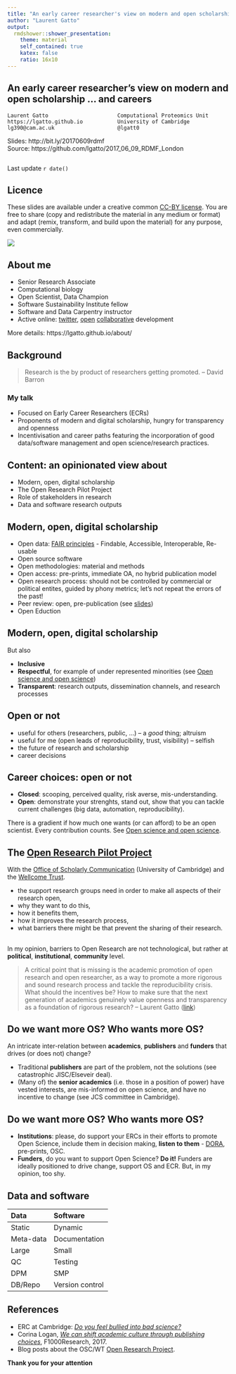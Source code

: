 ```yaml
---
title: "An early career researcher's view on modern and open scholarship... and careers"
author: "Laurent Gatto"
output:
  rmdshower::shower_presentation:
    theme: material
    self_contained: true
    katex: false
    ratio: 16x10
---
```


## An early career researcher's view on modern and open scholarship ... and careers 

```
Laurent Gatto                      Computational Proteomics Unit
https://lgatto.github.io           University of Cambridge
lg390@cam.ac.uk                    @lgatt0
```

Slides: http://bit.ly/20170609rdmf  
Source: https://github.com/lgatto/2017_06_09_RDMF_London

```
```

Last update `r date()`

## Licence

These slides are available under a creative common
[CC-BY license](http://creativecommons.org/licenses/by/4.0/). You are
free to share (copy and redistribute the material in any medium or
format) and adapt (remix, transform, and build upon the material) for
any purpose, even commercially.

<img src="cc1.jpg">

## About me 

<!-- I consider myself a modern digital scholar, active and at ease with -->
<!-- data and software, open and collaborative development and -->
<!-- dissemination of my research. I might even dare to say that I am -->
<!-- scientifically reasonable successful, with regular scientific -->
<!-- publication and grant acceptance.  -->

* Senior Research Associate 
* Computational biology
* Open Scientist, Data Champion
* Software Sustainability Institute fellow
* Software and Data Carpentry instructor
* Active online: [twitter](https://twitter.com/lgatt0),
  [open](https://github.com/lgatto)
  [collaborative](https://lgatto.github.io/msnbase-contribs/)
  development

More details: https://lgatto.github.io/about/


## Background

> Research is the by product of researchers getting promoted. -- David Barron

<!-- And that is a problem - how can *we*, early career researchers and -->
<!-- modern digital and data-oriented actors, i.e. the future of research, -->
<!-- drive change and innovation, in particular in the current climate of -->
<!-- ultra-competitiveness and very limited career prospect? -->

### My talk

- Focused on Early Career Researchers (ECRs)
- Proponents of modern and digital scholarship, hungry for
  transparency and openness
- Incentivisation and career paths featuring the incorporation of good
  data/software management and open science/research practices.

## Content: an opinionated view about

- Modern, open, digital scholarship
- The Open Research Pilot Project
- Role of stakeholders in research
- Data and software research outputs

## Modern, open, digital scholarship

- Open data: [FAIR principles](http://www.nature.com/articles/sdata201618) - Findable, Accessible, Interoperable, Re-usable
- Open source software
- Open methodologies: material and methods
- Open access: pre-prints, immediate OA, no hybrid publication model
- Open research process: should not be controlled by commercial or
  political entites, guided by phony metrics; let's not repeat the
  errors of the past!
- Peer review: open, pre-publication (see [slides](https://rawgit.com/lgatto/2017-03-30-OSC-peerreview/master/slides.html#))
- Open Eduction

## Modern, open, digital scholarship

But also 

<!-- Not an old man's club -->

- **Inclusive**
- **Respectful**, for example of under represented minorities (see
  [Open science and open science](https://lgatto.github.io/open-and-open/))
- **Transparent**: research outputs, dissemination channels, and research
  processes

## Open or not 

- useful for others (researchers, public, ...) -- a *good* thing;
  altruism
- useful for me (open leads of reproducibility, trust, visibility) --
  selfish
- the future of research and scholarship
- career decisions

## Career choices: open or not 

- **Closed**: scooping, perceived quality, risk averse,
  mis-understanding.
- **Open**: demonstrate your strenghts, stand out, show that you can
  tackle current challenges (big data, automation, reproducibility).

There is a gradient if how much one wants (or can afford) to be an
open scientist. Every contribution counts. See
[Open science and open science](https://lgatto.github.io/open-and-open/).


## The [Open Research Pilot Project](http://osc.cam.ac.uk/open-research/open-research-pilot-project)

With the [Office of Scholarly Communication](http://osc.cam.ac.uk/)
(University of Cambridge) and the
[Wellcome Trust](https://wellcome.ac.uk/what-we-do/our-work/open-research).

- the support research groups need in order to make all aspects of
  their research open,
- why they want to do this,
- how it benefits them,
- how it improves the research process,
- what barriers there might be that prevent the sharing of their
  research.

## 

In my opinion, barriers to Open Research are not technological, but
rather at **political**, **institutional**, **community** level.

> A critical point that is missing is the academic promotion of open
> research and open researcher, as a way to promote a more rigorous
> and sound research process and tackle the reproducibility
> crisis. What should the incentives be? How to make sure that the
> next generation of academics genuinely value openness and
> transparency as a foundation of rigorous research? -- Laurent Gatto
> ([link](https://lgatto.github.io/open-research-project/))


## Do we want more OS?  Who wants more OS?

An intricate inter-relation between **academics**, **publishers** and
**funders** that drives (or does not) change?

- Traditional **publishers** are part of the problem, not the
  solutions (see catastrophic JISC/Elseveir deal).
- (Many of) the **senior academics** (i.e. those in a position of
  power) have vested interests, are mis-informed on open science, and
  have no incentive to change (see JCS committee in Cambridge).
  
## Do we want more OS?  Who wants more OS?
  
- **Institutions**: please, do support your ERCs in their efforts to
  promote Open Science, include them in decision making, **listen to
  them** - [DORA](http://www.ascb.org/dora/), pre-prints, OSC.
- **Funders**, do you want to support Open Science? **Do it!** Funders
  are ideally positioned to drive change, support OS and ECR. But, in
  my opinion, too shy.


## Data and software

<!-- I see many commonalities between data and software. In my grant -->
<!-- applications, as a computational scientist, I use the data management -->
<!-- plan as a software management plan. For clarity, it might be useful to -->
<!-- specify data and software management plan though, and provide -->
<!-- guidelines to reviewers and applicants. Yet another apportunity to -->
<!-- include ECRs and promote openness? -->

Data              Software
---------------   ---------------
Static            Dynamic
Meta-data         Documentation
Large             Small
QC                Testing
DPM               SMP
DB/Repo           Version control

## References

- ERC at Cambridge:
  [*Do you feel bullied into bad science?*](http://cambridge.eu.qualtrics.com/jfe/form/SV_6S9OXAydlFZz8cR)
- Corina Logan,
  *[We can shift academic culture through publishing choices](https://f1000research.com/articles/6-518/v1)*,
  F1000Research, 2017.
- Blog posts about the OSC/WT
  [Open Research Project](https://lgatto.github.io/tags/#open-research-project).

**Thank you for your attention**

